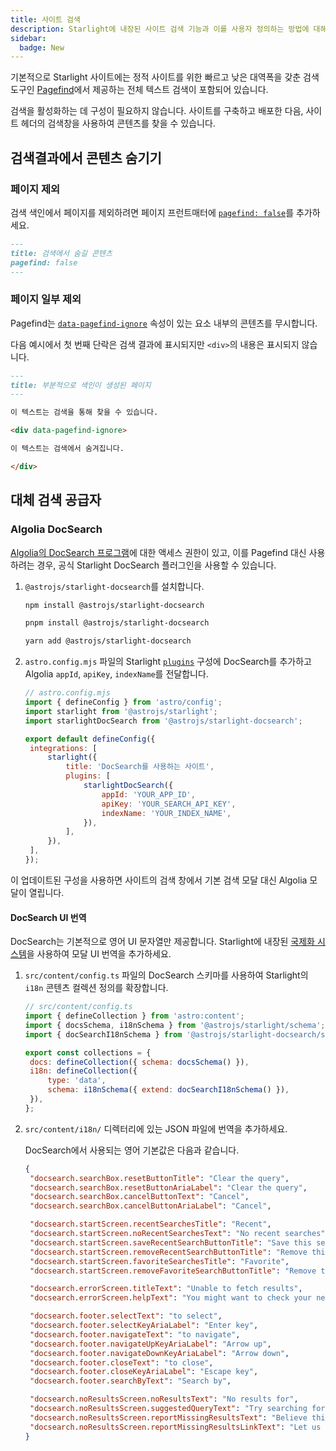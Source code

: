 ```yaml
---
title: 사이트 검색
description: Starlight에 내장된 사이트 검색 기능과 이를 사용자 정의하는 방법에 대해 알아보세요.
sidebar:
  badge: New
---
```



기본적으로 Starlight 사이트에는 정적 사이트를 위한 빠르고 낮은 대역폭을 갖춘 검색 도구인 [Pagefind](https://pagefind.app/)에서 제공하는 전체 텍스트 검색이 포함되어 있습니다.

검색을 활성화하는 데 구성이 필요하지 않습니다. 사이트를 구축하고 배포한 다음, 사이트 헤더의 검색창을 사용하여 콘텐츠를 찾을 수 있습니다.

## 검색결과에서 콘텐츠 숨기기

### 페이지 제외

검색 색인에서 페이지를 제외하려면 페이지 프런트매터에 [`pagefind: false`](/ko/reference/frontmatter/#pagefind)를 추가하세요.

```md title="src/content/docs/not-indexed.md" ins={3}
---
title: 검색에서 숨길 콘텐츠
pagefind: false
---
```

### 페이지 일부 제외

Pagefind는 [`data-pagefind-ignore`](https://pagefind.app/docs/indexing/#removing-individual-elements-from-the-index) 속성이 있는 요소 내부의 콘텐츠를 무시합니다.

다음 예시에서 첫 번째 단락은 검색 결과에 표시되지만 `<div>`의 내용은 표시되지 않습니다.

```md title="src/content/docs/partially-indexed.md" ins="data-pagefind-ignore"
---
title: 부분적으로 색인이 생성된 페이지
---

이 텍스트는 검색을 통해 찾을 수 있습니다.

<div data-pagefind-ignore>

이 텍스트는 검색에서 숨겨집니다.

</div>
```

## 대체 검색 공급자

### Algolia DocSearch

[Algolia의 DocSearch 프로그램](https://docsearch.algolia.com/)에 대한 액세스 권한이 있고, 이를 Pagefind 대신 사용하려는 경우, 공식 Starlight DocSearch 플러그인을 사용할 수 있습니다.

1. `@astrojs/starlight-docsearch`를 설치합니다.

   <Tabs>

   <TabItem label="npm">

   ```sh
   npm install @astrojs/starlight-docsearch
   ```

   </TabItem>

   <TabItem label="pnpm">

   ```sh
   pnpm install @astrojs/starlight-docsearch
   ```

   </TabItem>

   <TabItem label="Yarn">

   ```sh
   yarn add @astrojs/starlight-docsearch
   ```

   </TabItem>

   </Tabs>

2. `astro.config.mjs` 파일의 Starlight [`plugins`](/ko/reference/configuration/#plugins) 구성에 DocSearch를 추가하고 Algolia `appId`, `apiKey`, `indexName`를 전달합니다.

   ```js ins={4,10-16}
   // astro.config.mjs
   import { defineConfig } from 'astro/config';
   import starlight from '@astrojs/starlight';
   import starlightDocSearch from '@astrojs/starlight-docsearch';

   export default defineConfig({
   	integrations: [
   		starlight({
   			title: 'DocSearch를 사용하는 사이트',
   			plugins: [
   				starlightDocSearch({
   					appId: 'YOUR_APP_ID',
   					apiKey: 'YOUR_SEARCH_API_KEY',
   					indexName: 'YOUR_INDEX_NAME',
   				}),
   			],
   		}),
   	],
   });
   ```

이 업데이트된 구성을 사용하면 사이트의 검색 창에서 기본 검색 모달 대신 Algolia 모달이 열립니다.

#### DocSearch UI 번역

DocSearch는 기본적으로 영어 UI 문자열만 제공합니다.
Starlight에 내장된 [국제화 시스템](/ko/guides/i18n/#starlight-ui-번역)을 사용하여 모달 UI 번역을 추가하세요.

1. `src/content/config.ts` 파일의 DocSearch 스키마를 사용하여 Starlight의 `i18n` 콘텐츠 컬렉션 정의를 확장합니다.

   ```js ins={4} ins=/{ extend: .+ }/
   // src/content/config.ts
   import { defineCollection } from 'astro:content';
   import { docsSchema, i18nSchema } from '@astrojs/starlight/schema';
   import { docSearchI18nSchema } from '@astrojs/starlight-docsearch/schema';

   export const collections = {
   	docs: defineCollection({ schema: docsSchema() }),
   	i18n: defineCollection({
   		type: 'data',
   		schema: i18nSchema({ extend: docSearchI18nSchema() }),
   	}),
   };
   ```

2. `src/content/i18n/` 디렉터리에 있는 JSON 파일에 번역을 추가하세요.

   DocSearch에서 사용되는 영어 기본값은 다음과 같습니다.

   ```json title="src/content/i18n/en.json"
   {
   	"docsearch.searchBox.resetButtonTitle": "Clear the query",
   	"docsearch.searchBox.resetButtonAriaLabel": "Clear the query",
   	"docsearch.searchBox.cancelButtonText": "Cancel",
   	"docsearch.searchBox.cancelButtonAriaLabel": "Cancel",

   	"docsearch.startScreen.recentSearchesTitle": "Recent",
   	"docsearch.startScreen.noRecentSearchesText": "No recent searches",
   	"docsearch.startScreen.saveRecentSearchButtonTitle": "Save this search",
   	"docsearch.startScreen.removeRecentSearchButtonTitle": "Remove this search from history",
   	"docsearch.startScreen.favoriteSearchesTitle": "Favorite",
   	"docsearch.startScreen.removeFavoriteSearchButtonTitle": "Remove this search from favorites",

   	"docsearch.errorScreen.titleText": "Unable to fetch results",
   	"docsearch.errorScreen.helpText": "You might want to check your network connection.",

   	"docsearch.footer.selectText": "to select",
   	"docsearch.footer.selectKeyAriaLabel": "Enter key",
   	"docsearch.footer.navigateText": "to navigate",
   	"docsearch.footer.navigateUpKeyAriaLabel": "Arrow up",
   	"docsearch.footer.navigateDownKeyAriaLabel": "Arrow down",
   	"docsearch.footer.closeText": "to close",
   	"docsearch.footer.closeKeyAriaLabel": "Escape key",
   	"docsearch.footer.searchByText": "Search by",

   	"docsearch.noResultsScreen.noResultsText": "No results for",
   	"docsearch.noResultsScreen.suggestedQueryText": "Try searching for",
   	"docsearch.noResultsScreen.reportMissingResultsText": "Believe this query should return results?",
   	"docsearch.noResultsScreen.reportMissingResultsLinkText": "Let us know."
   }
   ```
